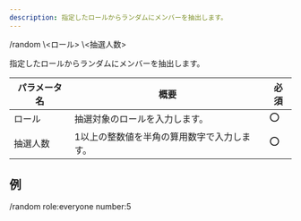 ```yaml
---
description: 指定したロールからランダムにメンバーを抽出します。
---
```


<DiscordMessages>
    <DiscordMessage>/random \<ロール> \<抽選人数></DiscordMessage>
</DiscordMessages>
<br/>

指定したロールからランダムにメンバーを抽出します。

| パラメータ名 | 概要                       | 必須  |
|--------|--------------------------|-----|
| ロール    | 抽選対象のロールを入力します。          | :o: |
| 抽選人数   | 1以上の整数値を半角の算用数字で入力します。 | :o: |

## 例
<DiscordMessages compactMode>
    <DiscordMessage>/random role:everyone number:5</DiscordMessage>
</DiscordMessages>